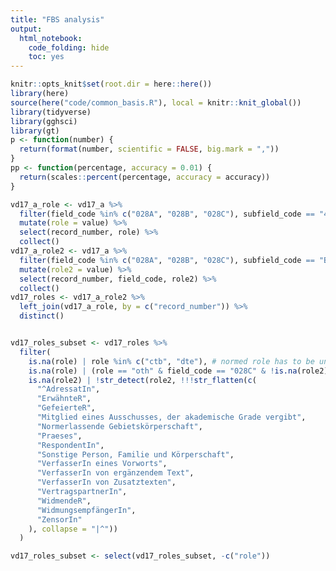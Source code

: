 ```yaml
---
title: "FBS analysis"
output:
  html_notebook:
    code_folding: hide
    toc: yes
---
```


```r
knitr::opts_knit$set(root.dir = here::here())
library(here)
source(here("code/common_basis.R"), local = knitr::knit_global())
library(tidyverse)
library(gghsci)
library(gt)
p <- function(number) {
  return(format(number, scientific = FALSE, big.mark = ","))
}
pp <- function(percentage, accuracy = 0.01) {
  return(scales::percent(percentage, accuracy = accuracy))
}
```

```r
vd17_a_role <- vd17_a %>%
  filter(field_code %in% c("028A", "028B", "028C"), subfield_code == "4") %>%
  mutate(role = value) %>%
  select(record_number, role) %>%
  collect()
vd17_a_role2 <- vd17_a %>%
  filter(field_code %in% c("028A", "028B", "028C"), subfield_code == "B") %>%
  mutate(role2 = value) %>%
  select(record_number, field_code, role2) %>%
  collect()
vd17_roles <- vd17_a_role2 %>%
  left_join(vd17_a_role, by = c("record_number")) %>%
  distinct()


vd17_roles_subset <- vd17_roles %>%
  filter(
    is.na(role) | role %in% c("ctb", "dte"), # normed role has to be unknown or not one of these
    is.na(role) | (role == "oth" & field_code == "028C" & !is.na(role2) & str_detect(role2, "^Beiträger|^Mitwirkender")), # in field 028C, if role is other, role2 should not be one of these
    is.na(role2) | !str_detect(role2, !!!str_flatten(c(
      "^AdressatIn",
      "ErwähnteR",
      "GefeierteR",
      "Mitglied eines Ausschusses, der akademische Grade vergibt",
      "Normerlassende Gebietskörperschaft",
      "Praeses",
      "RespondentIn",
      "Sonstige Person, Familie und Körperschaft",
      "VerfasserIn eines Vorworts",
      "VerfasserIn von ergänzendem Text",
      "VerfasserIn von Zusatztexten",
      "VertragspartnerIn",
      "WidmendeR",
      "WidmungsempfängerIn",
      "ZensorIn"
    ), collapse = "|^"))
  )

vd17_roles_subset <- select(vd17_roles_subset, -c("role"))
```
